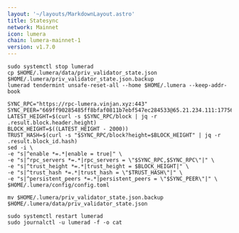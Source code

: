 ```yaml
---
layout: '~/layouts/MarkdownLayout.astro'
title: Statesync
network: Mainnet
icon: lumera
chain: lumera-mainnet-1
version: v1.7.0
---
```


```
sudo systemctl stop lumerad
cp $HOME/.lumera/data/priv_validator_state.json $HOME/.lumera/priv_validator_state.json.backup
lumerad tendermint unsafe-reset-all --home $HOME/.lumera --keep-addr-book
```
```
SYNC_RPC="https://rpc-lumera.vinjan.xyz:443"
SYNC_PEER="669ff90285485ff8bfaf0811b7ebf547ec284533@65.21.234.111:17756"
LATEST_HEIGHT=$(curl -s $SYNC_RPC/block | jq -r .result.block.header.height)
BLOCK_HEIGHT=$((LATEST_HEIGHT - 2000))
TRUST_HASH=$(curl -s "$SYNC_RPC/block?height=$BLOCK_HEIGHT" | jq -r .result.block_id.hash)
sed -i \
-e "s|^enable *=.*|enable = true|" \
-e "s|^rpc_servers *=.*|rpc_servers = \"$SYNC_RPC,$SYNC_RPC\"|" \
-e "s|^trust_height *=.*|trust_height = $BLOCK_HEIGHT|" \
-e "s|^trust_hash *=.*|trust_hash = \"$TRUST_HASH\"|" \
-e "s|^persistent_peers *=.*|persistent_peers = \"$SYNC_PEER\"|" \
$HOME/.lumera/config/config.toml
```
```
mv $HOME/.lumera/priv_validator_state.json.backup $HOME/.lumera/data/priv_validator_state.json
```
```
sudo systemctl restart lumerad
sudo journalctl -u lumerad -f -o cat
```
